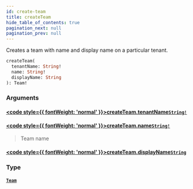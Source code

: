```yaml
---
id: create-team
title: createTeam
hide_table_of_contents: true
pagination_next: null
pagination_prev: null
---
```








Creates a team with name and display name on a particular tenant.

```graphql
createTeam(
  tenantName: String!
  name: String!
  displayName: String
): Team!
```


### Arguments

#### [<code style={{ fontWeight: 'normal' }}>createTeam.<b>tenantName</b></code>](#)<Bullet />[`String!`](/scalars/string) <Badge class="secondary" text="non-null"/> <Badge class="secondary" text="scalar"/>
> 
> 

#### [<code style={{ fontWeight: 'normal' }}>createTeam.<b>name</b></code>](#)<Bullet />[`String!`](/scalars/string) <Badge class="secondary" text="non-null"/> <Badge class="secondary" text="scalar"/>
> Team name
> 

#### [<code style={{ fontWeight: 'normal' }}>createTeam.<b>displayName</b></code>](#)<Bullet />[`String`](/scalars/string) <Badge class="secondary" text="scalar"/>
> 
> 

### Type

#### [`Team`](/objects/team) <Badge class="secondary" text="object"/>
> 
> 





